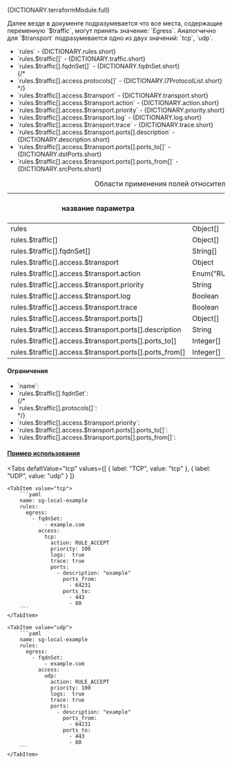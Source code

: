 
<div className="paragraph">
  <p>{DICTIONARY.terraformModule.full}</p>
</div>
<div className="paragraph">
  Далее везде в документе подразумевается что все места, содержащие переменную `$traffic`, могут принять значениe:
  `Egress`. Аналогчично для `$transport` подразумевается одно из двух значений: `tcp`, `udp`.
</div>
<ul>
  <li>`rules` - {DICTIONARY.rules.short}</li>
  <li>`rules.$traffic[]` - {DICTIONARY.traffic.short}</li>
  <li>`rules.$traffic[].fqdnSet[]` - {DICTIONARY.fqdnSet.short}</li>
  {/* <li>`rules.$traffic[].access.protocols[]` - {DICTIONARY.l7ProtocolList.short}</li> */}
  <li>`rules.$traffic[].access.$transport` - {DICTIONARY.transport.short}</li>
  <li>`rules.$traffic[].access.$transport.action` - {DICTIONARY.action.short}</li>
  <li>`rules.$traffic[].access.$transport.priority` - {DICTIONARY.priority.short}</li>
  <li>`rules.$traffic[].access.$transport.log` - {DICTIONARY.log.short}</li>
  <li>`rules.$traffic[].access.$transport.trace` - {DICTIONARY.trace.short}</li>
  <li>`rules.$traffic[].access.$transport.ports[].description` - {DICTIONARY.description.short}</li>
  <li>`rules.$traffic[].access.$transport.ports[].ports_to[]` - {DICTIONARY.dstPorts.short}</li>
  <li>`rules.$traffic[].access.$transport.ports[].ports_from[]` - {DICTIONARY.srcPorts.short}</li>
</ul>

<div className="scrollable-x">
  <table>
    <caption>Области применения полей относительно используемого протокола</caption>
    <thead>
      <tr>
        <th rowSpan="2">название параметра</th>
        <th rowSpan="2">тип данных</th>
        <th rowSpan="2">значение по умолчанию</th>
        <th colSpan="3">transport*</th>
      </tr>
      <tr>
        <th>TCP</th>
        <th>UDP</th>
      </tr>
    </thead>
    <tbody>
      <tr>
        <td>rules</td>
        <td>Object[]</td>
        <td>[]</td>
        <td className="green center">✔</td>
        <td className="green center">✔</td>
      </tr>
      <tr>
        <td>rules.$traffic[]</td>
        <td>Object[]</td>
        <td></td>
        <td className="green center">✔</td>
        <td className="green center">✔</td>
      </tr>
      <tr>
        <td>rules.$traffic[].fqdnSet[]</td>
        <td>String[]</td>
        <td></td>
        <td className="green center">✔</td>
        <td className="green center">✔</td>
      </tr>
      <tr>
        <td>rules.$traffic[].access.$transport</td>
        <td>Object</td>
        <td></td>
        <td className="green center">✔</td>
        <td className="green center">✔</td>
      </tr>
      <tr>
        <td>rules.$traffic[].access.$transport.action</td>
        <td>
          <nobr>Enum("RULE_ACCEPT", "RULE_DROP")</nobr>
        </td>
        <td></td>
        <td className="green center">✔</td>
        <td className="green center">✔</td>
      </tr>
      <tr>
        <td>rules.$traffic[].access.$transport.priority</td>
        <td>String</td>
        <td></td>
        <td className="green center">✔</td>
        <td className="green center">✔</td>
      </tr>
      <tr>
        <td>rules.$traffic[].access.$transport.log</td>
        <td>Boolean</td>
        <td>false</td>
        <td className="green center">✔</td>
        <td className="green center">✔</td>
      </tr>
      <tr>
        <td>rules.$traffic[].access.$transport.trace</td>
        <td>Boolean</td>
        <td>false</td>
        <td className="green center">✔</td>
        <td className="green center">✔</td>
      </tr>
      <tr>
        <td>rules.$traffic[].access.$transport.ports[]</td>
        <td>Object[]</td>
        <td></td>
        <td className="green center">✔</td>
        <td className="green center">✔</td>
      </tr>
      <tr>
        <td>rules.$traffic[].access.$transport.ports[].description</td>
        <td>String</td>
        <td>&quot;&quot;</td>
        <td className="green center">✔</td>
        <td className="green center">✔</td>
      </tr>
      <tr>
        <td>rules.$traffic[].access.$transport.ports[].ports_to[]</td>
        <td>Integer[]</td>
        <td>null</td>
        <td className="green center">✔</td>
        <td className="green center">✔</td>
      </tr>
      <tr>
        <td>rules.$traffic[].access.$transport.ports[].ports_from[]</td>
        <td>Integer[]</td>
        <td>null</td>
        <td className="green center">✔</td>
        <td className="green center">✔</td>
      </tr>
    </tbody>
  </table>
</div>

#### Ограничения

<ul>
  <li>
    `name`:
    <Restrictions data={RESTRICTIONS.name} />
  </li>
  <li>
    `rules.$traffic[].fqdnSet`:
    <Restrictions data={RESTRICTIONS.fqdnSet} />
  </li>
  {/* <li>
    `rules.$traffic[].protocols[]`:
    <Restrictions data={RESTRICTIONS.protocols} />
  </li> */}
  <li>
    `rules.$traffic[].access.$transport.priority`:
    <Restrictions data={RESTRICTIONS.priority} />
  </li>
  <li>
    `rules.$traffic[].access.$transport.ports[].ports_to[]`:
    <Restrictions data={RESTRICTIONS.dstPorts} />
  </li>
  <li>
    `rules.$traffic[].access.$transport.ports[].ports_from[]`:
    <Restrictions data={RESTRICTIONS.srcPorts} />
  </li>
</ul>

<h4 className="custom-heading">
  <a href="https://github.com/H-BF/swarm-spec-template/blob/master/spec/sg-local-example.yaml#L118">
    Пример использования
  </a>
</h4>

<Tabs
    defaltValue="tcp"
    values={[
        { label: "TCP", value: "tcp" },
        { label: "UDP", value: "udp" }
    ]}
>

    <TabItem value="tcp">
        ```yaml
        name: sg-local-example
        rules:
          egress:
            - fqdnSet:
                - example.com
              access:
                tcp:
                  action: RULE_ACCEPT
                  priority: 100
                  logs:  true
                  trace: true
                  ports:
                    - description: "example"
                      ports_from:
                        - 64231
                      ports_to:
                        - 443
                        - 80
        ```
    </TabItem>

    <TabItem value="udp">
        ```yaml
        name: sg-local-example
        rules:
          egress:
            - fqdnSet:
                - example.com
              access:
                udp:
                  action: RULE_ACCEPT
                  priority: 100
                  logs:  true
                  trace: true
                  ports:
                    - description: "example"
                      ports_from:
                        - 64231
                      ports_to:
                        - 443
                        - 80
        ```
    </TabItem>

</Tabs>
